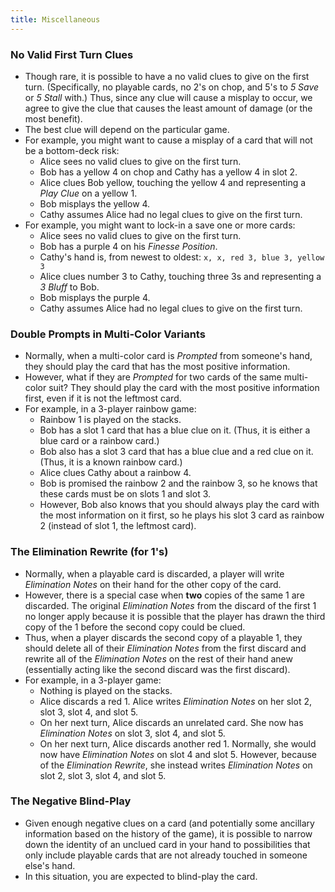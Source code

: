 ```yaml
---
title: Miscellaneous
---
```



### No Valid First Turn Clues

- Though rare, it is possible to have a no valid clues to give on the first turn. (Specifically, no playable cards, no 2's on chop, and 5's to _5 Save_ or _5 Stall_ with.) Thus, since any clue will cause a misplay to occur, we agree to give the clue that causes the least amount of damage (or the most benefit).
- The best clue will depend on the particular game.
- For example, you might want to cause a misplay of a card that will not be a bottom-deck risk:
  - Alice sees no valid clues to give on the first turn.
  - Bob has a yellow 4 on chop and Cathy has a yellow 4 in slot 2.
  - Alice clues Bob yellow, touching the yellow 4 and representing a _Play Clue_ on a yellow 1.
  - Bob misplays the yellow 4.
  - Cathy assumes Alice had no legal clues to give on the first turn.
- For example, you might want to lock-in a save one or more cards:
  - Alice sees no valid clues to give on the first turn.
  - Bob has a purple 4 on his _Finesse Position_.
  - Cathy's hand is, from newest to oldest: `x, x, red 3, blue 3, yellow 3`
  - Alice clues number 3 to Cathy, touching three 3s and representing a _3 Bluff_ to Bob.
  - Bob misplays the purple 4.
  - Cathy assumes Alice had no legal clues to give on the first turn.

### Double Prompts in Multi-Color Variants

- Normally, when a multi-color card is _Prompted_ from someone's hand, they should play the card that has the most positive information.
- However, what if they are _Prompted_ for two cards of the same multi-color suit? They should play the card with the most positive information first, even if it is not the leftmost card.
- For example, in a 3-player rainbow game:
  - Rainbow 1 is played on the stacks.
  - Bob has a slot 1 card that has a blue clue on it. (Thus, it is either a blue card or a rainbow card.)
  - Bob also has a slot 3 card that has a blue clue and a red clue on it. (Thus, it is a known rainbow card.)
  - Alice clues Cathy about a rainbow 4.
  - Bob is promised the rainbow 2 and the rainbow 3, so he knows that these cards must be on slots 1 and slot 3.
  - However, Bob also knows that you should always play the card with the most information on it first, so he plays his slot 3 card as rainbow 2 (instead of slot 1, the leftmost card).

<DoublePrompts />

### The Elimination Rewrite (for 1's)

- Normally, when a playable card is discarded, a player will write _Elimination Notes_ on their hand for the other copy of the card.
- However, there is a special case when **two** copies of the same 1 are discarded. The original _Elimination Notes_ from the discard of the first 1 no longer apply because it is possible that the player has drawn the third copy of the 1 before the second copy could be clued.
- Thus, when a player discards the second copy of a playable 1, they should delete all of their _Elimination Notes_ from the first discard and rewrite all of the _Elimination Notes_ on the rest of their hand anew (essentially acting like the second discard was the first discard).
- For example, in a 3-player game:
  - Nothing is played on the stacks.
  - Alice discards a red 1. Alice writes _Elimination Notes_ on her slot 2, slot 3, slot 4, and slot 5.
  - On her next turn, Alice discards an unrelated card. She now has _Elimination Notes_ on slot 3, slot 4, and slot 5.
  - On her next turn, Alice discards another red 1. Normally, she would now have _Elimination Notes_ on slot 4 and slot 5. However, because of the _Elimination Rewrite_, she instead writes _Elimination Notes_ on slot 2, slot 3, slot 4, and slot 5.

<EliminationRewrite />

### The Negative Blind-Play

- Given enough negative clues on a card (and potentially some ancillary information based on the history of the game), it is possible to narrow down the identity of an unclued card in your hand to possibilities that only include playable cards that are not already touched in someone else's hand.
- In this situation, you are expected to blind-play the card.
